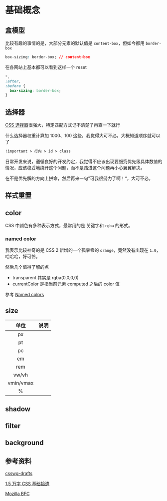# 基础概念

## 盒模型

比较有趣的事情的是，大部分元素的默认值是 `content-box`，但如今都用 `border-box`

```css
box-sizing: border-box; // content-box
```

在各网站上基本都可以看到这样一个 reset

```css
*,
:after,
:before {
  box-sizing: border-box;
}
```

<ThanksIe />

## 选择器

[CSS 选择器](https://juejin.cn/post/6941206439624966152#heading-9)很强大，特定匹配方式记不清楚了再查一下就行

什么选择器权重计算加 1000、100 这些，我觉得大可不必。大概知道顺序就可以了

```txt
!important > 行内 > id > class
```

日常开发来说，遵循良好的开发约定，我觉得不应该出现要细究优先级具体数值的情况，应该稳妥地绕开这个问题，而不是踏进这个问题再小心翼翼解决。

在不是优先解的方向上拼命，然后再来一句”可我很努力了啊！“，大可不必。

## 样式重置

## color

CSS 中颜色有多种表示方式，最常用的是 关键字和 `rgba` 的形式。

### named color

我表示比较神奇的是 CSS 2 新增的一个孤零零的 `orange`，竟然没有出现在 `1.0`，哈哈哈，好可怜。

然后几个值得了解的点

- transparent 其实是 rgba(0,0,0,0)
- currentColor 是指当前元素 computed 之后的 color 值

参考 [Named colors](https://developer.mozilla.org/en-US/docs/Web/CSS/named-color)

## size

| 单位 | 说明 |
|:---:|:---:|
| px | |
| pt | |
| pc | |
| em | |
| rem | |
| vw/vh | |
| vmin/vmax | |
| % | |

## shadow

## filter

## background

## 参考资料

[csswg-drafts](https://github.com/w3c/csswg-drafts/issues)

[1.5 万字 CSS 基础拾遗](https://juejin.cn/post/6941206439624966152#heading-6)

[Mozilla BFC](https://developer.mozilla.org/en-US/docs/Web/Guide/CSS/Block_formatting_context)
